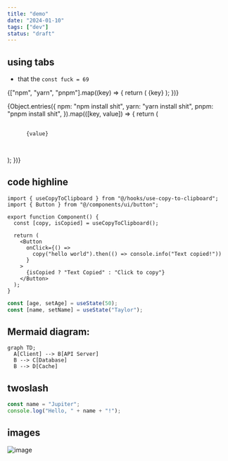 ```yaml
---
title: "demo"
date: "2024-01-10"
tags: ["dev"]
status: "draft"
---
```


## using tabs

- that the `const fuck = 69`

<Tabs defaultValue="pnpm">
 <TabsList>
  {["npm", "yarn", "pnpm"].map((key) => {
    return (
      <TabsTrigger
        key={key}
        value={key}
      >
        {key}
      </TabsTrigger>
    );
  })}
</TabsList>

{Object.entries({
npm: "npm install shit",
yarn: "yarn install shit",
pnpm: "pnpm install shit",
}).map(([key, value]) => {
return (

<TabsContent key={key} value={key} className='mt-0'>
  <pre className='overflow-x-auto px-4 py-5'>
    <code
      className='relative font-mono text-sm leading-none'
      data-language='bash'
    >
      {value}
    </code>
  </pre>
</TabsContent>
); })}

</Tabs>

## code highline

```tsx title="config.ts" {1,2}#v {9,10}#s
import { useCopyToClipboard } from "@/hooks/use-copy-to-clipboard";
import { Button } from "@/components/ui/button";

export function Component() {
  const [copy, isCopied] = useCopyToClipboard();

  return (
    <Button
      onClick={() =>
        copy("hello world").then(() => console.info("Text copied!"))
      }
    >
      {isCopied ? "Text Copied" : "Click to copy"}
    </Button>
  );
}
```

```js /age/#v /name/#v /setAge/#s /setName/#s /50/#i /"Taylor"/#i
const [age, setAge] = useState(50);
const [name, setName] = useState("Taylor");
```

## Mermaid diagram:

```mermaid
graph TD;
  A[Client] --> B[API Server]
  B --> C[Database]
  B --> D[Cache]
```

## twoslash

```js twoslash
const name = "Jupiter";
console.log("Hello, " + name + "!");
```

## images

![image](https://substackcdn.com/image/fetch/w_1456,c_limit,f_webp,q_auto:good,fl_progressive:steep/https%3A%2F%2Fsubstack-post-media.s3.amazonaws.com%2Fpublic%2Fimages%2Fe6626ab7-ffda-4bec-b2ed-1ae626df5e7e_644x848.gif)
